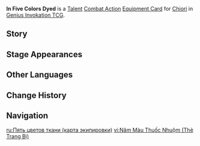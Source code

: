 {{About|the [[Genius Invokation TCG]] Equipment Card|[[Chiori]]'s [[Constellation]] 2|In Five Colors Dyed}}
{{Genius Invokation TCG Infobox
|title     = In Five Colors Dyed
|id        = 216091
|image     = In Five Colors Dyed Equipment Card.png
|type      = Equipment Card
|group     = Talent;Combat Action
|character = Chiori
|element = Geo
|matching = 4
|skill     = Fluttering Hasode
|effect    = '''Combat Action''': When your active character is '''Chiori''', equip this card.<br>After Chiori equips this card, immediately use '''[[Fluttering Hasode (Character Card Skill)|Fluttering Hasode]]''' once.<br>When your Chiori, who has this equipped, uses '''Fluttering Hasode''': Summon 1 additional '''[[Tranquilly Taking Ten Tamoto]]''', and '''Select''' 1 of 4 '''Chiori's Automaton Dolls''' before also summoning it.<br><br>{{TCG Summon|Tranquilly Taking Ten Tamoto}}
|source1   = Achieve victory within 6 Rounds in [[Genius Invokation TCG/Stage/Chiori/Friendly Fracas|Friendly Fracas (Chiori)]]
|source2   = Win with less than 2 characters defeated in [[Genius Invokation TCG/Stage/Chiori/Friendly Fracas|Friendly Fracas (Chiori)]]
}}
'''In Five Colors Dyed''' is a [[Talent Card|Talent]] [[Combat Action Card|Combat Action]] [[Equipment Card]] for [[Chiori (Character Card)|Chiori]] in [[Genius Invokation TCG]].

==Story==
{{Description|"Scraps of color, scatter!"|title=Chiori: In Five Colors Dyed}}

==Stage Appearances==
{{Genius Invokation TCG Stage Appearances}}

==Other Languages==
{{Other Languages|Transclude=In Five Colors Dyed}}

==Change History==
{{Change History|5.1}}

==Navigation==
{{Genius Invokation TCG Navbox|Equipment Card}}

[[ru:Пять цветов ткани (карта экипировки)]]
[[vi:Năm Màu Thuốc Nhuộm (Thẻ Trang Bị)]]